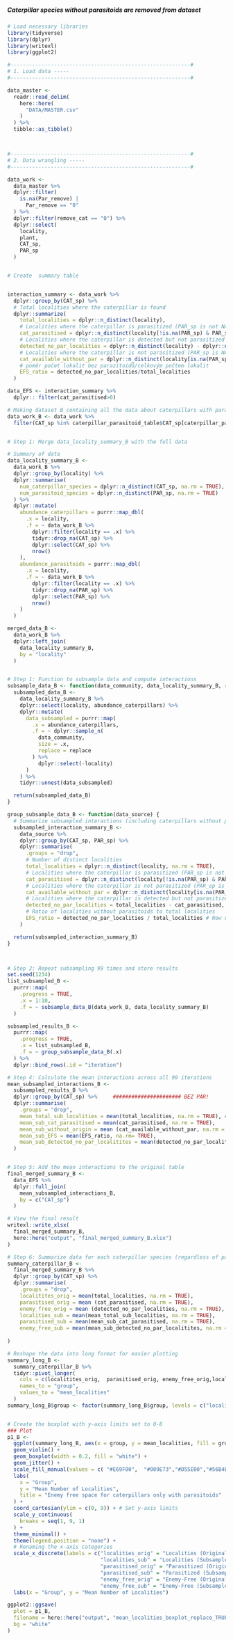 ##### Caterpillar species without parasitoids are removed from dataset


```{r CATS with PAR only}

# Load necessary libraries
library(tidyverse)
library(dplyr)
library(writexl)
library(ggplot2)

#----------------------------------------------------------#
# 1. Load data -----
#----------------------------------------------------------#

data_master <-
  readr::read_delim(
    here::here(
      "DATA/MASTER.csv"
    )
  ) %>%
  tibble::as_tibble()



#----------------------------------------------------------#
# 2. Data wrangling -----
#----------------------------------------------------------#

data_work <-
  data_master %>%
  dplyr::filter(
    is.na(Par_remove) |
      Par_remove == "0"
  ) %>%
  dplyr::filter(remove_cat == "0") %>%
  dplyr::select(
    locality,
    plant,
    CAT_sp,
    PAR_sp
  )


# Create  summary table


interaction_summary <- data_work %>%
  dplyr::group_by(CAT_sp) %>%
  # Total localities where the caterpillar is found
  dplyr::summarize(
    total_localities = dplyr::n_distinct(locality),
    # Localities where the caterpillar is parasitized (PAR_sp is not NA or empty)
    cat_parasitised = dplyr::n_distinct(locality[!is.na(PAR_sp) & PAR_sp != ""]),
    # Localities where the caterpillar is detected but not parasitized
    detected_no_par_localities = dplyr::n_distinct(locality) - dplyr::n_distinct(locality[!is.na(PAR_sp) & PAR_sp != ""]),
    # Localities where the caterpillar is not parasitized (PAR_sp is NA or empty)
    cat_available_without_par = dplyr::n_distinct(locality[is.na(PAR_sp) | PAR_sp == ""]),
    # poměr počet lokalit bez parazitoidů/celkovým počtem lokalit
    EFS_ratio = detected_no_par_localities/total_localities
  ) 

data_EFS <- interaction_summary %>%
  dplyr:: filter(cat_parasitised>0)

# Making dataset B containing all the data about caterpillars with parasitoids
data_work_B <- data_work %>% 
  filter(CAT_sp %in% caterpillar_parasitoid_table$CAT_sp[caterpillar_parasitoid_table$has_parasitoid == "Yes"])


# Step 1: Merge data_locality_summary_B with the full data

# Summary of data
data_locality_summary_B <-
  data_work_B %>%
  dplyr::group_by(locality) %>%
  dplyr::summarise(
    num_caterpillar_species = dplyr::n_distinct(CAT_sp, na.rm = TRUE),
    num_parasitoid_species = dplyr::n_distinct(PAR_sp, na.rm = TRUE)
  ) %>%
  dplyr::mutate(
    abundance_caterpillars = purrr::map_dbl(
      .x = locality,
      .f = ~ data_work_B %>%
        dplyr::filter(locality == .x) %>%
        tidyr::drop_na(CAT_sp) %>%
        dplyr::select(CAT_sp) %>%
        nrow()
    ),
    abundance_parasitoids = purrr::map_dbl(
      .x = locality,
      .f = ~ data_work_B %>%
        dplyr::filter(locality == .x) %>%
        tidyr::drop_na(PAR_sp) %>%
        dplyr::select(PAR_sp) %>%
        nrow()
    )
  )

merged_data_B <-
  data_work_B %>%
  dplyr::left_join(
    data_locality_summary_B,
    by = "locality"
  )


# Step 1: Function to subsample data and compute interactions
subsample_data_B <- function(data_community, data_locality_summary_B, replace = TRUE) {
  subsampled_data_B <-
    data_locality_summary_B %>%
    dplyr::select(locality, abundance_caterpillars) %>%
    dplyr::mutate(
      data_subsampled = purrr::map(
        .x = abundance_caterpillars,
        .f = ~ dplyr::sample_n(
          data_community,
          size = .x,
          replace = replace
        ) %>%
          dplyr::select(-locality)
      )
    ) %>%
    tidyr::unnest(data_subsampled)

  return(subsampled_data_B)
}

group_subsample_data_B <- function(data_source) {
  # Summarize subsampled interactions (including caterpillars without parasitoids)
  subsampled_interaction_summary_B <-
    data_source %>%
    dplyr::group_by(CAT_sp, PAR_sp) %>%
    dplyr::summarise(
      .groups = "drop",
      # Number of distinct localities
      total_localities = dplyr::n_distinct(locality, na.rm = TRUE), 
      # Localities where the caterpillar is parasitized (PAR_sp is not NA or empty)
      cat_parasitised = dplyr::n_distinct(locality[!is.na(PAR_sp) & PAR_sp != ""]),
      # Localities where the caterpillar is not parasitized (PAR_sp is NA or empty)
      cat_available_without_par = dplyr::n_distinct(locality[is.na(PAR_sp) | PAR_sp == ""]),
      # Localities where the caterpillar is detected but not parasitized
      detected_no_par_localities = total_localities - cat_parasitised, # First calculate detected_no_par_localities
      # Ratio of localities without parasitoids to total localities
      EFS_ratio = detected_no_par_localities / total_localities # Now use detected_no_par_localities
    )

  return(subsampled_interaction_summary_B)
}



# Step 2: Repeat subsampling 99 times and store results
set.seed(1234)
list_subsampled_B <-
  purrr::map(
    .progress = TRUE,
    .x = 1:10,
    .f = ~ subsample_data_B(data_work_B, data_locality_summary_B)
  )

subsampled_results_B <-
  purrr::map(
    .progress = TRUE,
    .x = list_subsampled_B,
    .f = ~ group_subsample_data_B(.x)
  ) %>%
  dplyr::bind_rows(.id = "iteration")

# Step 4: Calculate the mean interactions across all 99 iterations
mean_subsampled_interactions_B <-
  subsampled_results_B %>%
  dplyr::group_by(CAT_sp) %>%     ###################### BEZ PAR!
  dplyr::summarise(
    .groups = "drop",
    mean_total_sub_localities = mean(total_localities, na.rm = TRUE), # Mean number of localities
    mean_sub_cat_parasitised = mean(cat_parasitised, na.rm = TRUE),
    mean_sub_without_origin = mean (cat_available_without_par, na.rm = TRUE),
    mean_sub_EFS = mean(EFS_ratio, na.rm= TRUE),
    mean_sub_detected_no_par_localitites = mean(detected_no_par_localities, na.rm= TRUE)
  )


# Step 5: Add the mean interactions to the original table
final_merged_summary_B <-
  data_EFS %>%
  dplyr::full_join(
    mean_subsampled_interactions_B,
    by = c("CAT_sp")
  )

# View the final result
writexl::write_xlsx(
  final_merged_summary_B,
  here::here("output", "final_merged_summary_B.xlsx")
)

# Step 6: Summarize data for each caterpillar species (regardless of parasitoid)
summary_caterpillar_B <-
  final_merged_summary_B %>%
  dplyr::group_by(CAT_sp) %>%
  dplyr::summarise(
    .groups = "drop",
    localitites_orig = mean(total_localities, na.rm = TRUE),
    parasitised_orig = mean (cat_parasitised, na.rm = TRUE),
    enemy_free_orig = mean (detected_no_par_localities, na.rm = TRUE),
    localities_sub = mean(mean_total_sub_localities, na.rm = TRUE),
    parasitised_sub = mean(mean_sub_cat_parasitised, na.rm = TRUE),
    enemy_free_sub = mean(mean_sub_detected_no_par_localitites, na.rm = TRUE)
    
)

# Reshape the data into long format for easier plotting
summary_long_B <-
  summary_caterpillar_B %>%
  tidyr::pivot_longer(
    cols = c(localitites_orig,  parasitised_orig, enemy_free_orig,localities_sub,parasitised_sub,enemy_free_sub),
    names_to = "group",
    values_to = "mean_localities"
  )
summary_long_B$group <- factor(summary_long_B$group, levels = c("localitites_orig","localities_sub", "parasitised_orig","parasitised_sub", "enemy_free_orig","enemy_free_sub"))


# Create the boxplot with y-axis limits set to 0-8
### Plot
p1_B <-
  ggplot(summary_long_B, aes(x = group, y = mean_localities, fill = group)) +
  geom_violin() +
  geom_boxplot(width = 0.2, fill = "white") +
  geom_jitter() +
  scale_fill_manual(values = c( "#E69F00",  "#009E73","#D55E00","#56B4E9", "#999999", "#CC79A7" )) + # Colorblind-friendly colors
  labs(
    x = "Group",
    y = "Mean Number of Localities",
    title = "Enemy free space for caterpillars only with parasitoids"
  ) +
  coord_cartesian(ylim = c(0, 9)) + # Set y-axis limits
  scale_y_continuous(
    breaks = seq(1, 9, 1)
  ) +
  theme_minimal() +
  theme(legend.position = "none") +
  # Renaming the x-axis categories
  scale_x_discrete(labels = c("localities_orig" = "Localities (Original)",
                              "localities_sub" = "Localities (Subsampled)",
                              "parasitised_orig" = "Parasitized (Original)",
                              "parasitised_sub" = "Parasitized (Subsampled)",
                              "enemy_free_orig" = "Enemy-Free (Original)",
                              "enemy_free_sub" = "Enemy-Free (Subsampled)")) +
  labs(x = "Group", y = "Mean Number of Localities")

ggplot2::ggsave(
  plot = p1_B,
  filename = here::here("output", "mean_localities_boxplot_replace_TRUE_B.png"),
  bg = "white"
)
```
